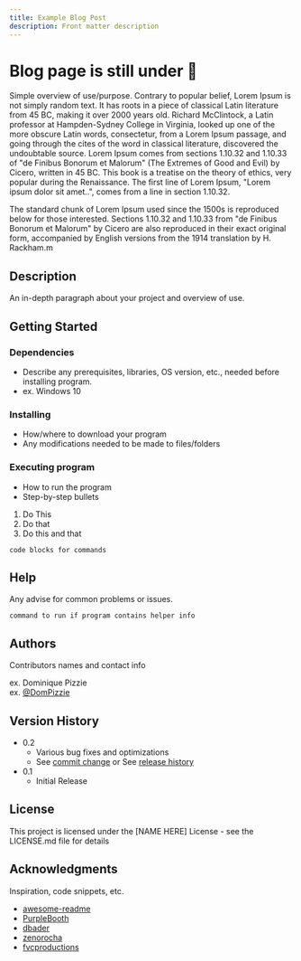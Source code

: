 ```yaml
---
title: Example Blog Post
description: Front matter description
---
```


# Blog page is still under 🚧

Simple overview of use/purpose. Contrary to popular belief, Lorem Ipsum is not simply random text. It has roots in a piece of classical Latin literature from 45 BC, making it over 2000 years old. Richard McClintock, a Latin professor at Hampden-Sydney College in Virginia, looked up one of the more obscure Latin words, consectetur, from a Lorem Ipsum passage, and going through the cites of the word in classical literature, discovered the undoubtable source. Lorem Ipsum comes from sections 1.10.32 and 1.10.33 of "de Finibus Bonorum et Malorum" (The Extremes of Good and Evil) by Cicero, written in 45 BC. This book is a treatise on the theory of ethics, very popular during the Renaissance. The first line of Lorem Ipsum, "Lorem ipsum dolor sit amet..", comes from a line in section 1.10.32.

The standard chunk of Lorem Ipsum used since the 1500s is reproduced below for those interested. Sections 1.10.32 and 1.10.33 from "de Finibus Bonorum et Malorum" by Cicero are also reproduced in their exact original form, accompanied by English versions from the 1914 translation by H. Rackham.m

## Description

An in-depth paragraph about your project and overview of use.

## Getting Started

### Dependencies

- Describe any prerequisites, libraries, OS version, etc., needed before installing program.
- ex. Windows 10

### Installing

- How/where to download your program
- Any modifications needed to be made to files/folders

### Executing program

- How to run the program
- Step-by-step bullets

1. Do This
2. Do that
3. Do this and that

```
code blocks for commands
```

## Help

Any advise for common problems or issues.

```
command to run if program contains helper info
```

## Authors

Contributors names and contact info

ex. Dominique Pizzie  
ex. [@DomPizzie](https://twitter.com/dompizzie)

## Version History

- 0.2
  - Various bug fixes and optimizations
  - See [commit change]() or See [release history]()
- 0.1
  - Initial Release

## License

This project is licensed under the [NAME HERE] License - see the LICENSE.md file for details

## Acknowledgments

Inspiration, code snippets, etc.

- [awesome-readme](https://github.com/matiassingers/awesome-readme)
- [PurpleBooth](https://gist.github.com/PurpleBooth/109311bb0361f32d87a2)
- [dbader](https://github.com/dbader/readme-template)
- [zenorocha](https://gist.github.com/zenorocha/4526327)
- [fvcproductions](https://gist.github.com/fvcproductions/1bfc2d4aecb01a834b46)
